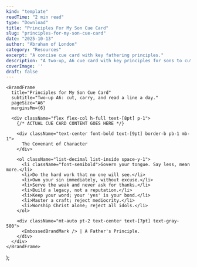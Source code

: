 ```yaml
---
kind: "template"
readTime: "2 min read"
type: "Download"
title: "Principles For My Son Cue Card"
slug: "principles-for-my-son-cue-card"
date: "2025-10-13"
author: "Abraham of London"
category: "Resources"
excerpt: "A concise cue card with key fathering principles."
description: "A two-up, A6 cue card with key principles for sons to cut, carry, and read daily."
coverImage: ''
draft: false
---
```



    <BrandFrame
      title="Principles for My Son Cue Card"
      subtitle="Two-up A6: cut, carry, and read a line a day."
      pageSize="A6"
      marginsMm={6}

> 
      <div className="flex flex-col h-full text-[8pt] p-1">
        {/* ACTUAL CUE CARD CONTENT GOES HERE */}

        <div className="text-center font-bold text-[9pt] border-b pb-1 mb-1">
          The Covenant of Character
        </div>

        <ol className="list-decimal list-inside space-y-1">
          <li className="font-semibold">Govern your tongue. Say less, mean more.</li>
          <li>Do the hard work that no one will see.</li>
          <li>Own your sin immediately, without excuse.</li>
          <li>Serve the weak and never ask for thanks.</li>
          <li>Build a legacy, not a reputation.</li>
          <li>Keep your word; your 'yes' is your bond.</li>
          <li>Master a craft; reject mediocrity.</li>
          <li>Worship Christ alone; reject all idols.</li>
        </ol>

        <div className="mt-auto pt-2 text-center text-[7pt] text-gray-500">
          <EmbossedBrandMark /> | A Father's Principle.
        </div>
      </div>
    </BrandFrame>
  );


